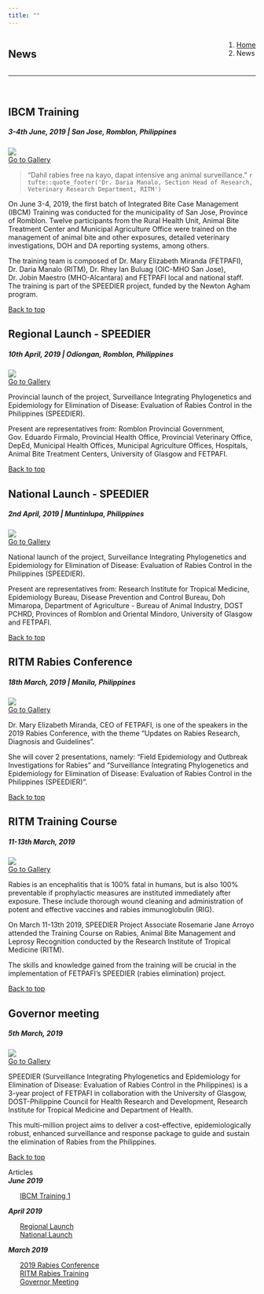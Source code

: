 ```yaml
---
title: ""
---
```


<!--Add a loading bar!-->
<script src="pace.js"></script>
<link href="pace_loadbar_loading.css" rel="stylesheet" />

<!-- Add icon library -->
<script src="https://kit.fontawesome.com/yourcode.js"></script>

<!-- Create a link to the top of the page -->
<a name="page_top"></a>

<!--Create a block for title and breadcrumbs to appear on same line-->
<div style="width: 100%; display: inline-block;">
<div style="float: left;">
# News
</div>
<div style="float: right;">
<ol class="breadcrumb" style="background-color:white;">
  <li class="breadcrumb-item"><a href="index.html">Home</a></li>
  <li class="breadcrumb-item active">News</li>
</ol>
</div>
</div>
<hr class="hr-orange">

<br>

<!--Begin page content!-->

<!--Create a block for news section-->
<div class="row">

<!------------------------------------------------------------------------------
<!--Add news articles to left hand side of the page-->
<div class="leftcolumn">

<!------------------------------------------------------------------------------
<!--Add a news post - Rabies conference -->
<p id="2019.06.03"></p>
<div class="leftcard">
<h2>IBCM Training</h2>
<h5><em> 3-4th June, 2019 | San Jose, Romblon, Philippines</em></h5>
<!--Add an image-->
<div class="img_container">
<a href="proj_gallery.html#GM_gallery" class="moveTo">
<img src="img/gallery/ibcm_training_1.png" class="img_link">
<div class="img_overlay">Go to Gallery</div>
</a>
</div>
<!--Add text-->
>"Dahil rabies free na kayo, dapat intensive ang animal surveillance."
> `r tufte::quote_footer('Dr. Daria Manalo, Section Head of Research, Veterinary Research Department, RITM')` 

On June 3-4, 2019, the first batch of Integrated Bite Case Management (IBCM)
Training was conducted for the municipality of San Jose, Province of Romblon.
Twelve participants from the Rural Health Unit, Animal Bite Treatment Center and
Municipal Agriculture Office were trained on the management of animal bite and
other exposures, detailed veterinary investigations, DOH and DA reporting systems,
among others. <br>

The training team is composed of Dr. Mary Elizabeth Miranda (FETPAFI), Dr. Daria
Manalo (RITM), Dr. Rhey Ian Buluag (OIC-MHO San Jose), Dr. Jobin Maestro
(MHO-Alcantara) and FETPAFI local and national staff. The training is part of the
SPEEDIER project, funded by the Newton Agham program.

<!-- Link back to top of the page --> 
<p class="top"><a href="#page_top">Back to top <i class="fas fa-arrow-alt-circle-up"></i></a></p>

</div>

<!------------------------------------------------------------------------------
<!--Add a news post - Rabies conference -->
<p id="2019.04.10"></p>
<div class="leftcard">
<h2>Regional Launch - SPEEDIER</h2>
<h5><em> 10th April, 2019 | Odiongan, Romblon, Philippines</em></h5>
<!--Add an image-->
<div class="img_container">
<a href="proj_gallery.html#GM_gallery" class="moveTo">
<img src="img/gallery/region_launch_1.jpg" class="img_link">
<div class="img_overlay">Go to Gallery</div>
</a>
</div>
<!--Add text-->
Provincial launch of the project, Surveillance Integrating Phylogenetics and 
Epidemiology for Elimination of Disease: Evaluation of Rabies Control in the 
Philippines (SPEEDIER). <br>

Present are representatives from: Romblon Provincial Government, Gov. Eduardo 
Firmalo, Provincial Health Office, Provincial Veterinary Office, DepEd, Municipal 
Health Offices, Municipal Agriculture Offices, Hospitals, Animal Bite Treatment 
Centers, University of Glasgow and FETPAFI.

<!-- Link back to top of the page --> 
<p class="top"><a href="#page_top">Back to top <i class="fas fa-arrow-alt-circle-up"></i></a></p>

</div>

<!------------------------------------------------------------------------------
<!--Add a news post - Rabies conference -->
<p id="2019.04.02"></p>
<div class="leftcard">
<h2>National Launch - SPEEDIER</h2>
<h5><em> 2nd April, 2019 | Muntinlupa, Philippines</em></h5>
<!--Add an image-->
<div class="img_container">
<a href="proj_gallery.html#GM_gallery" class="moveTo">
<img src="img/gallery/national_launch_1.jpg" class="img_link">
<div class="img_overlay">Go to Gallery</div>
</a>
</div>
<!--Add text-->
National launch of the project, Surveillance Integrating Phylogenetics and 
Epidemiology for Elimination of Disease: Evaluation of Rabies Control in the 
Philippines (SPEEDIER). <br>

Present are representatives from: Research Institute for Tropical Medicine, 
Epidemiology Bureau, Disease Prevention and Control Bureau, Doh Mimaropa, 
Department of Agriculture - Bureau of Animal Industry, DOST PCHRD, Provinces of 
Romblon and Oriental Mindoro, University of Glasgow and FETPAFI.

<!-- Link back to top of the page --> 
<p class="top"><a href="#page_top">Back to top <i class="fas fa-arrow-alt-circle-up"></i></a></p>

</div>

<!------------------------------------------------------------------------------
<!--Add a news post - Rabies conference -->
<p id="2019.03.18"></p>
<div class="leftcard">
<h2>RITM Rabies Conference</h2>
<h5><em> 18th March, 2019 | Manila, Philippines</em></h5>
<!--Add an image-->
<div class="img_container">
<a href="proj_gallery.html#GM_gallery" class="moveTo">
<img src="img/gallery/rabies_conf_2019_2.jpg" class="img_link">
<div class="img_overlay">Go to Gallery</div>
</a>
</div>
<!--Add text-->
Dr. Mary Elizabeth Miranda, CEO of FETPAFI, is one of the speakers in the 2019 
Rabies Conference, with the theme "Updates on Rabies Research, Diagnosis and 
Guidelines". <br>

She will cover 2 presentations, namely: "Field Epidemiology and Outbreak 
Investigations for Rabies" and "Surveillance Integrating Phylogenetics 
and Epidemiology for Elimination of Disease: Evaluation of Rabies Control in the 
Philippines (SPEEDIER)".

<!-- Link back to top of the page --> 
<p class="top"><a href="#page_top">Back to top <i class="fas fa-arrow-alt-circle-up"></i></a></p>

</div>
 
<!------------------------------------------------------------------------------
<!--Add a news post - Rabies conference -->
<p id="2019.03.11"></p>
<div class="leftcard">
<h2>RITM Training Course</h2>
<h5><em> 11-13th March, 2019</em></h5>
<!--Add an image-->
<div class="img_container">
<a href="proj_gallery.html#GM_gallery" class="moveTo">
<img src="img/gallery/ritm_training_1.jpg" class="img_link">
<div class="img_overlay">Go to Gallery</div>
</a>
</div>
<!--Add text-->
Rabies is an encephalitis that is 100% fatal in humans, but is also 100% preventable 
if prophylactic measures are instituted immediately after exposure. These include 
thorough wound cleaning and administration of potent and effective vaccines and 
rabies immunoglobulin (RIG). <br>

On March 11-13th 2019, SPEEDIER Project Associate Rosemarie Jane Arroyo attended 
the Training Course on Rabies, Animal Bite Management and Leprosy Recognition 
conducted by the Research Institute of Tropical Medicine (RITM). <br>

The skills and knowledge gained from the training will be crucial in the 
implementation of FETPAFI's SPEEDIER (rabies elimination) project.

<!-- Link back to top of the page --> 
<p class="top"><a href="#page_top">Back to top <i class="fas fa-arrow-alt-circle-up"></i></a></p>

</div>

<!------------------------------------------------------------------------------
<!--Add a news post - Governor meeting-->
<p id="2019.03.05"></p>
<div class="leftcard">
<h2>Governor meeting</h2>
<h5><em> 5th March, 2019</em></h5>
<!--Add an image-->
<div class="img_container">
<a href="proj_gallery.html#GM_gallery" class="moveTo">
<img src="img/gallery/governor_1.png" class="img_link">
<div class="img_overlay">Go to Gallery</div>
</a>
</div>
<!--Add text-->
SPEEDIER (Surveillance Integrating Phylogenetics and Epidemiology for Elimination 
of Disease: Evaluation of Rabies Control in the Philippines) is a 3-year project 
of FETPAFI in collaboration with the University of Glasgow, DOST-Philippine Council 
for Health Research and Development, Research Institute for Tropical Medicine and 
Department of Health. <br>

This multi-million project aims to deliver a cost-effective, epidemiologically 
robust, enhanced surveillance and response package to guide and sustain the 
elimination of Rabies from the Philippines.

<!-- Link back to top of the page --> 
<p class="top"><a href="#page_top">Back to top <i class="fas fa-arrow-alt-circle-up"></i></a></p>

</div>

<!--End left hand column-->
</div>

<!------------------------------------------------------------------------------
<!--Add list of articles to right side of page-->
<div class="rightcolumn">

<!--Add a section linking to articles-->
<div class="rightcard">
<div class="rightcard_header">Articles</div>
<em><b>June 2019</b></em><br>
<ul style="list-style-type: none;">
<li><a href="#2019.06.03">IBCM Training 1</a></li>
</ul>
<em><b>April 2019</b></em><br>
<ul style="list-style-type: none;">
<li><a href="#2019.04.10">Regional Launch</a></li>
<li><a href="#2019.04.02">National Launch</a></li>
</ul>
<em><b>March 2019</b></em><br>
<ul style="list-style-type: none;">
<li><a href="#2019.03.18">2019 Rabies Conference</a></li>
<li><a href="#2019.03.11">RITM Rabies Training</a></li>
<li><a href="#2019.03.05">Governor Meeting</a><br><br></li>
</ul>
</div>

<!--End left hand column-->
</div>

<!--End row-->
</div>

<br><br>